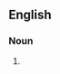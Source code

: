 {{also|théodolites}}
==English==

===Noun===
{{head|en|noun plural form}}

# {{plural of|theodolite|lang=en}}